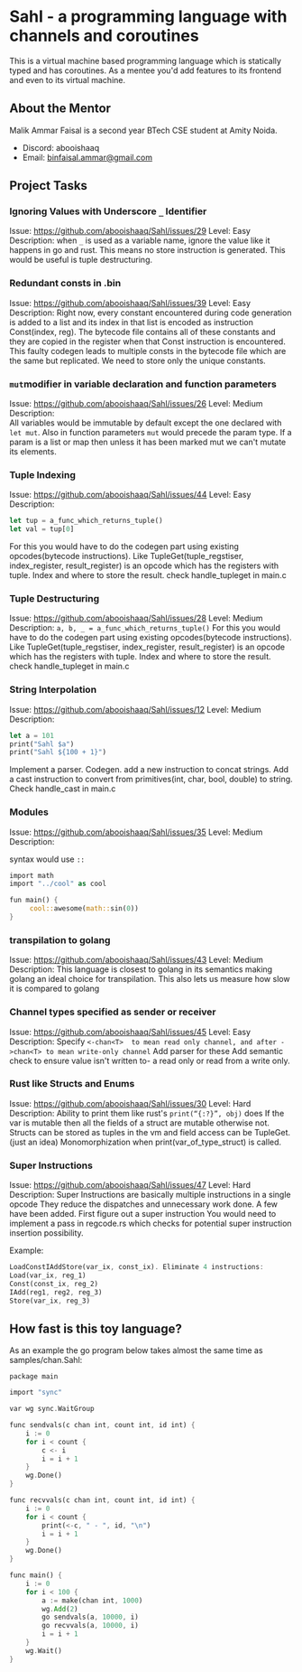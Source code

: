 # Sahl - a programming language with channels and coroutines

This is a virtual machine based programming language which is statically typed and has coroutines. As a mentee you'd add features to its frontend and even to its virtual machine.

## About the Mentor

Malik Ammar Faisal is a second year BTech CSE student at Amity Noida.

- Discord: abooishaaq
- Email: binfaisal.ammar@gmail.com

## Project Tasks

### Ignoring Values with Underscore `_` Identifier

Issue: https://github.com/abooishaaq/Sahl/issues/29
Level: Easy
Description: when `_` is used as a variable name, ignore the value like it happens in go and rust. This means no store instruction is generated. This would be useful is tuple destructuring.

### Redundant consts in .bin

Issue: https://github.com/abooishaaq/Sahl/issues/39
Level: Easy
Description:
Right now, every constant encountered during code generation is added to a list and its index in that list is encoded as instruction Const(index, reg). The bytecode file contains all of these constants and they are copied in the register when that Const instruction is encountered.
This faulty codegen leads to multiple consts in the bytecode file which are the same but replicated. We need to store only the unique constants.

### `mut`modifier in variable declaration and function parameters

Issue: https://github.com/abooishaaq/Sahl/issues/26
Level: Medium
Description:  
All variables would be immutable by default except the one declared with ` let mut`. Also in function parameters `mut` would precede the param type. If a param is a list or map then unless it has been marked mut we can't mutate its elements.

### Tuple Indexing

Issue: https://github.com/abooishaaq/Sahl/issues/44
Level: Easy
Description:

```rust
let tup = a_func_which_returns_tuple()
let val = tup[0]
```

For this you would have to do the codegen part using existing opcodes(bytecode instructions). Like TupleGet(tuple_regstiser, index_register, result_register) is an opcode which has the registers with tuple. Index and where to store the result. check handle_tupleget in main.c

### Tuple Destructuring

Issue: https://github.com/abooishaaq/Sahl/issues/28
Level: Medium
Description: `a, b, _ = a_func_which_returns_tuple()`
For this you would have to do the codegen part using existing opcodes(bytecode instructions). Like TupleGet(tuple_regstiser, index_register, result_register) is an opcode which has the registers with tuple. Index and where to store the result. check handle_tupleget in main.c

### String Interpolation

Issue: https://github.com/abooishaaq/Sahl/issues/12
Level: Medium
Description:

```rust
let a = 101
print("Sahl $a")
print("Sahl ${100 + 1}")
```

Implement a parser.
Codegen.
add a new instruction to concat strings.
Add a cast instruction to convert from primitives(int, char, bool, double) to string. Check handle_cast in main.c

### Modules

Issue: https://github.com/abooishaaq/Sahl/issues/35
Level: Medium
Description:

syntax would use `::`

```rust
import math
import "../cool" as cool

fun main() {
     cool::awesome(math::sin(0))
}
```

### transpilation to golang

Issue: https://github.com/abooishaaq/Sahl/issues/43
Level: Medium
Description: This language is closest to golang in its semantics making golang an ideal choice for transpilation. This also lets us measure how slow it is compared to golang

### Channel types specified as sender or receiver

Issue: https://github.com/abooishaaq/Sahl/issues/45
Level: Easy
Description:
Specify `<-chan<T>  to mean read only channel, and after ->chan<T> to mean write-only channel`
Add parser for these
Add semantic check to ensure value isn't written to- a read only or read from a write only.

### Rust like Structs and Enums

Issue: https://github.com/abooishaaq/Sahl/issues/30
Level: Hard
Description:
Ability to print them like rust's `print(“{:?}”, obj)` does
If the var is mutable then all the fields of a struct are mutable otherwise not.
Structs can be stored as tuples in the vm and field access can be TupleGet. (just an idea)
Monomorphization when print(var_of_type_struct) is called.

### Super Instructions

Issue: https://github.com/abooishaaq/Sahl/issues/47
Level: Hard
Description:
Super Instructions are basically multiple instructions in a single opcode
They reduce the dispatches and unnecessary work done.
A few have been added.
First figure out a super instruction
You would need to implement a pass in regcode.rs which checks for potential super instruction insertion possibility.

Example:

```rust
LoadConstIAddStore(var_ix, const_ix). Eliminate 4 instructions:
Load(var_ix, reg_1)
Const(const_ix, reg_2)
IAdd(reg1, reg2, reg_3)
Store(var_ix, reg_3)
```

## How fast is this toy language?

As an example the go program below takes almost the same time as samples/chan.Sahl:

`package main`

```rust
import "sync"

var wg sync.WaitGroup

func sendvals(c chan int, count int, id int) {
    i := 0
    for i < count {
        c <- i
        i = i + 1
    }
    wg.Done()
}

func recvvals(c chan int, count int, id int) {
    i := 0
    for i < count {
        print(<-c, " - ", id, "\n")
        i = i + 1
    }
    wg.Done()
}

func main() {
    i := 0
    for i < 100 {
        a := make(chan int, 1000)
        wg.Add(2)
        go sendvals(a, 10000, i)
        go recvvals(a, 10000, i)
        i = i + 1
    }
    wg.Wait()
}
```
